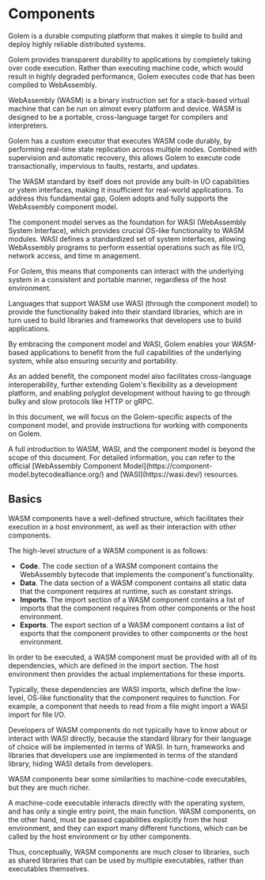 
# Components

Golem is a durable computing platform that makes it simple to build and deploy 
highly reliable distributed systems.

Golem provides transparent durability to applications by completely taking over 
code execution. Rather than executing machine code, which would result in 
highly degraded performance, Golem executes code that has been compiled to 
WebAssembly.

WebAssembly (WASM) is a binary instruction set for a stack-based virtual machine 
that can be run on almost every platform and device. WASM is designed to be a 
portable, cross-language target for compilers and interpreters.

Golem has a custom executor that executes WASM code durably, by performing 
real-time state replication across multiple nodes. Combined with supervision 
and automatic recovery, this allows Golem to execute code transactionally, 
impervious to faults, restarts, and updates.

The WASM standard by itself does not provide any built-in I/O capabilities or 
ystem interfaces, making it insufficient for real-world applications. To 
address this fundamental gap, Golem adopts and fully supports the WebAssembly 
component model.

The component model serves as the foundation for WASI (WebAssembly System 
Interface), which provides crucial OS-like functionality to WASM modules. WASI 
defines a standardized set of system interfaces, allowing WebAssembly programs 
to perform essential operations such as file I/O, network access, and time m
anagement.

For Golem, this means that components can interact with the underlying system 
in a consistent and portable manner, regardless of the host environment.

Languages that support WASM use WASI (through the component model) to provide 
the functionality baked into their standard libraries, which are in turn used 
to build libraries and frameworks that developers use to build applications.

By embracing the component model and WASI, Golem enables your WASM-based 
applications to benefit from the full capabilities of the underlying system, 
while also ensuring security and portability.

As an added benefit, the component model also facilitates cross-language 
interoperability, further extending Golem's flexibility as a development 
platform, and enabling polyglot development without having to go through 
bulky and slow protocols like HTTP or gRPC.

In this document, we will focus on the Golem-specific aspects of the component 
model, and provide instructions for working with components on Golem.

<Callout type="info">
  A full introduction to WASM, WASI, and the component model is beyond the scope 
  of this document. For detailed information, you can refer to the official  
  [WebAssembly Component Model](https://component-model.bytecodealliance.org/) and
  [WASI](https://wasi.dev/) resources.
</Callout>

## Basics 

WASM components have a well-defined structure, which facilitates their execution 
in a host environment, as well as their interaction with other components.

The high-level structure of a WASM component is as follows:

 - **Code**. The code section of a WASM component contains the WebAssembly 
   bytecode that implements the component's functionality.
 - **Data**. The data section of a WASM component contains all static data 
   that the component requires at runtime, such as constant strings.
 - **Imports**. The import section of a WASM component contains a list of 
   imports that the component requires from other components or the host 
   environment.
 - **Exports**. The export section of a WASM component contains a list of 
   exports that the component provides to other components or the host 
   environment. 

In order to be executed, a WASM component must be provided with all of its 
dependencies, which are defined in the import section. The host environment 
then provides the actual implementations for these imports.

Typically, these dependencies are WASI imports, which define the low-level, 
OS-like functionality that the component requires to function. For example, 
a component that needs to read from a file might import a WASI import for 
file I/O.

<Callout type="info">
  Developers of WASM components do not typically have to know about or 
  interact with WASI directly, because the standard library for their 
  language of choice will be implemented in terms of WASI. In turn, 
  frameworks and libraries that developers use are implemented in terms 
  of the standard library, hiding WASI details from developers.
</Callout>

WASM components bear some similarities to machine-code executables, but they 
are much richer. 

A machine-code executable interacts directly with the operating system, and 
has only a single entry point, the main function. WASM components, on the other 
hand, must be passed capabilities explicitly from the host environment, and 
they can export many different functions, which can be called by the host 
environment or by other components.

Thus, conceptually, WASM components are much closer to libraries, such as 
shared libraries that can be used by multiple executables, rather than 
executables themselves.

